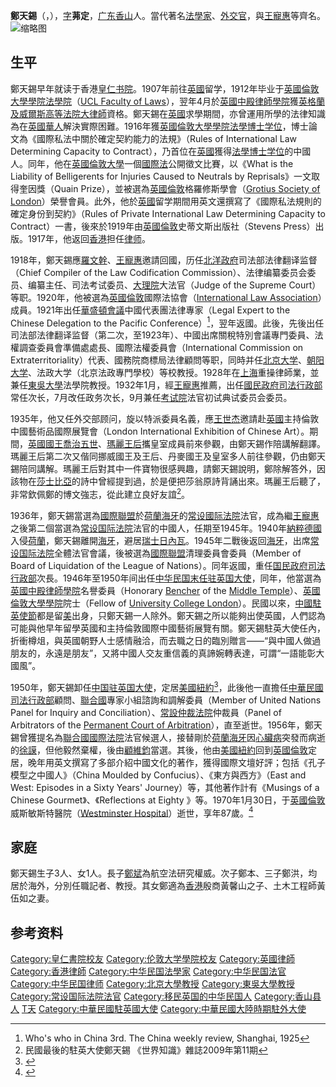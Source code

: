 {{Link style|time=2015-12-13T15:43:32+00:00}}
{{Infobox_Person
|name = 郑天锡<br>Cheng Tien-Hsi（F. T. Cheng）
|image name = Zheng Tianxi.jpg
|image size = 250px
|date of birth =  1884年8月30日
|place of birth = {{QING}}[[广东|广东]][[香山县|香山]]
|date of death = {{death date and age|1970|1|30|1884|8|30}}
|place of death = {{GBR}}[[倫敦|倫敦]]
|educate =
* [[香港|香港]][[皇仁書院|皇仁書院]]畢業
* [[英国|英国]][[倫敦大學學院法學院|倫敦大學學院法學院]][[法學士|法學學士学位]]
* [[英国|英国]][[倫敦大學學院|倫敦大學學院]][[法學博士|法學博士学位]]
|past =
* [[英格蘭及威爾斯高等法院|英格蘭及威爾斯高等法院]][[大律師|大律師]]資格
* [[英國|英國]][[倫敦|倫敦]][[:en:Grotius_Society|格羅修斯學會]]榮譽會員
* [[香港|香港]]執業[[律师|律师]]
* [[北洋政府|北洋政府]]司法部法律翻译监督
* [[北洋政府|北洋政府]]法律编纂委员会编纂主任
* [[北洋政府|北洋政府]]司法考试委员
* [[北洋政府|北洋政府]][[大理院|大理院]]大法官
* [[英國|英國]][[倫敦|倫敦]][[:en:International_Law_Association|國際法協會]]成員
* [[華盛頓會議|華盛頓會議]]中國代表團法律專家
* [[北洋政府|北洋政府]]司法部法律翻译监督
* [[北京大学|北京大学]]教授
* [[朝阳大学|朝阳大学]]教授
* 北京法政大學（北京法政專門學校）教授
* 中國出席關稅特別會議專門委員
* 法權調查委員會準備處處長
* 國際法權委員會代表
* 國務院商標局法律顧問
* [[上海|上海]]執業[[律师|律师]]
* [[上海|上海]]東吳大學法學院教授
* [[國民政府|國民政府]][[司法行政部|司法行政部]]常任次长
* [[國民政府|國民政府]][[司法行政部|司法行政部]]政务次长
* [[國民政府|國民政府]][[考试院|考试院]]法官初试典试委员会委员
* [[中華民國外交部|國民政府外交部]]顾问
* [[英國|英國]][[倫敦|倫敦]]中國藝術品國際展覽會特派委員
* [[常設國際法院|常設國際法院]]法官
* [[二戰|二戰]]期間避居[[瑞士|瑞士]]
* [[國際聯盟|國際聯盟]]清理委員會委員
* [[国民政府|国民政府]][[司法行政部|司法行政部]]次長
* [[中国驻英国大使列表|中国驻英国大使]]
* [[英國|英國]][[中殿律師學院|中殿律師學院]]名譽委員
* [[英國|英國]][[倫敦大學學院|倫敦大學學院]]院士
* [[中華民國法務部|中華民國司法部]]顧問
* [[聯合國|聯合國]]專家小組諮詢和調解委員
* [[常設仲裁法院|常設仲裁法院]]仲裁員
* [[國際法院|國際法院]]法官候選人
}}

'''鄭天錫'''（{{lang-en|'''Cheng Tien-Hsi'''或'''F. T. Cheng'''}}，{{bd|1884年|8月30日|1970年|1月30日|catIdx=Zheng郑}}），[[表字|字]]'''茀定'''，[[广东|广东]][[香山县|香山]]人。當代著名[[法學家|法學家]]、[[外交官|外交官]]，與[[王寵惠|王寵惠]]等齊名。
[[File:鄭天錫.jpg|缩略图]]

==生平==

鄭天錫早年就读于香港[[皇仁书院|皇仁书院]]。1907年前往[[英國|英國]]留学，1912年毕业于[[英國|英國]][[倫敦大學學院法學院|倫敦大學學院法學院]]（[[:en:UCL_Faculty_of_Laws|UCL Faculty of Laws]]），翌年4月於[[英國|英國]][[中殿律師學院|中殿律師學院]]獲[[英格蘭及威爾斯高等法院|英格蘭及威爾斯高等法院]][[大律師|大律師]]資格。鄭天錫在[[英國|英國]]求學期間，亦曾運用所學的法律知識為在[[英國華人|英國華人]]解決實際困難。1916年獲[[英國|英國]][[倫敦大學學院|倫敦大學學院]][[法學博士|法學博士学位]]，博士論文為《國際私法中關於確定契約能力的法規》（Rules of International Law Determining Capacity to Contract），乃首位在[[英國|英國]]獲得[[法學博士|法學博士学位]]的中國人。同年，他在[[英國|英國]][[倫敦大學|倫敦大學]]一個[[國際法|國際法]]公開徵文比賽，以《What is the Liability of Belligerents for Injuries Caused to Neutrals by Reprisals》一文取得奎因獎（Quain Prize），並被選為[[英國|英國]][[倫敦|倫敦]]格羅修斯學會（[[:en:Grotius_Society|Grotius Society of London]]）榮譽會員。此外，他於[[英國|英國]]留学期間用英文還撰寫了《國際私法規則的確定身份到契約》（Rules of Private International Law Determining Capacity to Contract）一書，後來於1919年由[[英國|英國]][[倫敦|倫敦]]史蒂文斯出版社（Stevens Press）出版。1917年，他返回[[香港|香港]]担任[[律师|律师]]。

1918年，鄭天錫應[[羅文幹|羅文幹]]、[[王寵惠|王寵惠]]邀請回國，历任[[北洋政府|北洋政府]]司法部法律翻译监督（Chief Compiler of the Law Codification Commission）、法律编纂委员会委员、编纂主任、司法考试委员、[[大理院|大理院]]大法官（Judge of the Supreme Court）等职。1920年，他被選為[[英國|英國]][[倫敦|倫敦]]國際法協會（[[:en:International_Law_Association|International Law Association]]）成員。1921年出任[[華盛頓會議|華盛頓會議]]中國代表團法律專家（Legal Expert to the Chinese Delegation to the Pacific Conference）<ref>Who's who in China 3rd. The China weekly review, Shanghai, 1925</ref>，翌年返國。此後，先後出任司法部法律翻译监督（第二次，至1923年）、中國出席關稅特別會議專門委員、法權調查委員會準備處處長、國際法權委員會（International Commission on Extraterritoriality）代表、國務院商標局法律顧問等职，同時并任[[北京大学|北京大学]]、[[朝阳大学|朝阳大学]]、法政大学（北京法政專門學校）等校教授。1928年在[[上海|上海]]重操律師業，並兼任[[東吳大學|東吳大學]]法學院教授。1932年1月，經[[王寵惠|王寵惠]]推薦，出任[[國民政府|國民政府]][[司法行政部|司法行政部]]常任次长，7月改任政务次长，9月兼任[[考试院|考试院]]法官初试典试委员会委员。

1935年，他又任外交部顾问，旋以特派委員名義，應[[王世杰|王世杰]]邀請赴[[英國|英國]]主持倫敦中國藝術品國際展覽會（London International Exhibition of Chinese Art）。期間，[[英國國王|英國國王]][[喬治五世|喬治五世]]、[[瑪麗王后_(英國)|瑪麗王后]]攜皇室成員前來參觀，由鄭天錫作陪講解翻譯。瑪麗王后第二次又偕同挪威國王及王后、丹麥國王及皇室多人前往參觀，仍由鄭天錫陪同講解。瑪麗王后對其中一件寶物很感興趣，請鄭天錫說明，鄭除解答外，因該物在[[莎士比亞|莎士比亞]]的詩中曾經提到過，於是便把莎翁原詩背誦出來。瑪麗王后聽了，非常欽佩鄭的博文強志，從此建立良好友誼<ref>民國最後的駐英大使鄭天錫 《世界知識》雜誌​​2009年第11期</ref>。

1936年，鄭天錫當選為[[國際聯盟|國際聯盟]]於[[荷蘭|荷蘭]][[海牙|海牙]]的[[常设國际法院|常设國际法院]]法官，成為繼[[王寵惠|王寵惠]]之後第二個當選為[[常设国际法院|常设国际法院]]法官的中國人，任期至1945年。1940年[[納粹德國|納粹德國]]入侵[[荷蘭|荷蘭]]，鄭天錫離開[[海牙|海牙]]，避居[[瑞士|瑞士]][[日內瓦|日內瓦]]。1945年二戰後返回[[海牙|海牙]]，出席[[常设国际法院|常设国际法院]]全體法官會議，後被選為[[國際聯盟|國際聯盟]]清理委員會委員（Member of Board of Liquidation of the League of Nations）。同年返國，重任[[国民政府|国民政府]][[司法行政部|司法行政部]]次長。1946年至1950年间出任[[中国驻英国大使列表|中华民国末任驻英国大使]]，同年，他當選為[[英國|英國]][[中殿律師學院|中殿律師學院]]名譽委員（Honorary [[:en:Bencher|Bencher]] of the [[:en:Middle_Temple|Middle Temple]]）、[[英國|英國]][[倫敦大學學院|倫敦大學學院]]院士（Fellow of [[:en:University_College_London|University College London]]）。民國以來，[[中国驻英国大使列表|中國駐英使節]]都是留[[美國|美]]出身，只鄭天錫一人除外。鄭天錫之所以能夠出使英國，人們認為可能與他早年留學英國和主持倫敦國際中國藝術展覽有關。鄭天錫駐英大使任內，折衝樽俎，與英國朝野人士感情融洽，而去職之日的臨別贈言――“與中國人做過朋友的，永遠是朋友”，又將中國人交友重信義的真諦婉轉表達，可謂“一語能彰大國風”。

1950年，鄭天錫卸任[[中国驻英国大使列表|中国驻英国大使]]，定居[[美國|美國]][[紐約|紐約]]<ref>{{cite book|title=Biographical Dictionary of Republican China |url=https://archive.org/details/biographicaldict01boor |author=Howard L. Boorman|publisher= Columbia University Press |year=1967}}</ref>，此後他一直擔任[[中華民國法務部|中華民國司法行政部]]顧問、[[聯合國|聯合國]]專家小組諮詢和調解委員（Member of United Nations Panel for Inquiry and Conciliation）、[[常設仲裁法院|常設仲裁法院]]仲裁員（Panel of Arbitrators of the [[:en:Permanent_Court_of_Arbitration|Permanent Court of Arbitration]]），直至逝世。1956年，鄭天錫曾獲提名為[[聯合國|聯合國]][[國際法院|國際法院]]法官候選人，接替剛於[[荷蘭|荷蘭]][[海牙|海牙]]因[[心臟病|心臟病]]突發而病逝的[[徐謨|徐謨]]，但他毅然棄權，後由[[顧維鈞|顧維鈞]]當選。其後，他由[[美國|美國]][[紐約|紐約]]回到[[英國|英國]][[倫敦|倫敦]]定居，晚年用英文撰寫了多部介紹中國文化的著作，獲得國際文壇好評；包括《孔子模型之中國人》（China Moulded by Confucius）、《東方與西方》（East and West: Episodes in a Sixty Years' Journey）等，其他著作計有《Musings of a Chinese Gourmet》、《Reflections at Eighty 》等。1970年1月30日，于[[英國|英國]][[倫敦|倫敦]]威斯敏斯特醫院（[[:en:Westminster_Hospital|Westminster Hospital]]）逝世，享年87歲。<ref name="kmt">{{cite book|title=《中国国民党百年人物全书》|publisher=团结出版社|year=2005}}</ref>

== 家庭 ==
鄭天錫生子3人、女1人。{{cn}}長子[[鄭斌_(法學家)|鄭斌]]為航空法研究權威。次子鄭本、三子鄭洪，均居於海外，分別任職記者、教授。{{cn}}其女鄭適為[[香港|香港]]殷商黃馨山之子、土木工程師黃伍如之妻。{{cn}}

== 参考资料 ==
{{reflist|25em}}

{{DEFAULTSORT:Zheng郑}}
[[Category:皇仁書院校友|Category:皇仁書院校友]]
[[Category:伦敦大学學院校友|Category:伦敦大学學院校友]]
[[Category:英國律師|Category:英國律師]]
[[Category:香港律師|Category:香港律師]]
[[Category:中华民国法學家|Category:中华民国法學家]]
[[Category:中华民国法官|Category:中华民国法官]]
[[Category:中华民国律师|Category:中华民国律师]]
[[Category:北京大學教授|Category:北京大學教授]]
[[Category:東吳大學教授|Category:東吳大學教授]]
[[Category:常设国际法院法官|Category:常设国际法院法官]]
[[Category:移民英国的中华民国人|Category:移民英国的中华民国人]]
[[Category:香山县人|Category:香山县人]]
[[Category:郑姓|T天]]
[[Category:中華民國駐英國大使|Category:中華民國駐英國大使]]
[[Category:中華民國大陸時期駐外大使|Category:中華民國大陸時期駐外大使]]